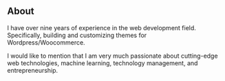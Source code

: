 ## About

I have over nine years of experience in the web development field. Specifically, building and customizing themes for Wordpress/Woocommerce.

I would like to mention that I am very much passionate about cutting-edge web technologies, machine learning, technology management, and entrepreneurship.